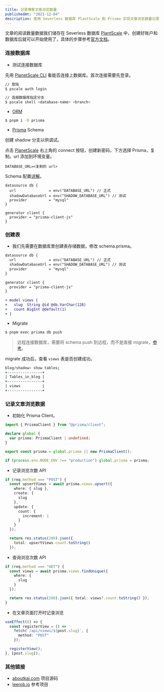 ```yaml
---
title: 记录博客文章浏览数量
publishedAt: "2021-12-04"
description: 使用 Severless 数据库 PlantScale 和 Prisma 实现文章浏览数量记录。
---
```


文章的阅读数量数据我们储存在 Severless 数据库 [PlantScale](https://planetscale.com) 中，创建好账户和数据库后就可以开始使用了，具体的步骤参考[官方文档](https://docs.planetscale.com)。

### 连接数据库

- 测试连接数据库

先用 [PlanetScale CLI](https://github.com/planetscale/cli#installation) 看能否连接上数据库。首次连接需要先登录。

```bash
// 登陆
$ pscale auth login

// 连接数据库指定分支
$ pscale shell <database-name> <branch>
```

- [ORM](https://www.prisma.io)

```bash
$ pnpm i -D prisma
```

- [Prisma](https://www.prisma.io) Schema

创建 shadow 分支以供调试。

点击 [PlanetScale](https://planetscale.com) 右上角的 connect 按钮，创建新密码，下方选择 Prisma，复制。url 添加到环境变量。

```js:.env
DATABASE_URL=<复制的 url>
```

Schema 配置[详解](https://www.prisma.io/docs/reference/api-reference/prisma-schema-reference)。

```js:prisma/prisma.schema
datasource db {
  url               = env("DATABASE_URL") // 正式
  shadowDatabaseUrl = env("SHADOW_DATABASE_URL") // 测试
  provider          = "mysql"
}

generator client {
  provider = "prisma-client-js"
}
```

### 创建表

- 我们先需要在数据库里创建表存储数据，修改 schema.prisma。

```diff
datasource db {
  url               = env("DATABASE_URL") // 正式
  shadowDatabaseUrl = env("SHADOW_DATABASE_URL") // 测试
  provider          = "mysql"
}

generator client {
  provider = "prisma-client-js"
}

+ model views {
+   slug  String @id @db.VarChar(128)
+   count BigInt @default(1)
+ }
```

- Migrate

```bash
$ pnpm exec prisma db push
```

> 远程连接数据库，需要将 schema push 到远程，而不是直接 migrate，[参考](https://www.prisma.io/docs/concepts/components/prisma-migrate/shadow-database#:~:text=hosted%20shadow%20databases-,If%20you%20are%20developing%20against%20a%20cloud%2Dbased%20database%20%28for,prisma%20db%20push%20instead%20of%20the%20prisma%20migrate%20dev%20command.,-Important%3A%20The%20shadow)。

migrate 成功后，查看 `views` 表是否创建成功。

```bash
blog/shadow> show tables;
+----------------+
| Tables_in_blog |
+----------------+
| views          |
+----------------+
```

### 记录文章浏览数据

- 初始化 Prisma Client。

```ts:lib/prisma.ts
import { PrismaClient } from "@prisma/client";

declare global {
  var prisma: PrismaClient | undefined;
}

export const prisma = global.prisma || new PrismaClient();

if (process.env.NODE_ENV !== "production") global.prisma = prisma;
```

- 记录浏览次数 API

```ts:pages/api/views/[slug].ts
if (req.method === "POST") {
  const upsertViews = await prisma.views.upsert({
    where: { slug },
    create: {
      slug
    },
    update: {
      count: {
        increment: 1
      }
    }
  });

  return res.status(200).json({
    total: upsertViews.count.toString()
  });
```

- 查询浏览次数 API

```ts:pages/api/views/[slug].ts
if (req.method === "GET") {
  const views = await prisma.views.findUnique({
    where: {
      slug
    }
  });

  return res.status(200).json({ total: views?.count.toString() });
}
```

- 在文章页面打开时记录浏览

```ts
useEffect(() => {
  const registerView = () =>
    fetch(`/api/views/${post.slug}`, {
      method: "POST"
    });

  registerView();
}, [post.slug]);
```

### 其他链接

- [aboutkai.com](https://github.com/kaichii/aboutkai.com) 项目源码
- [leerob.io](https://leerob.io/) 参考项目
